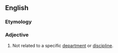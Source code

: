 ==English==

===Etymology===
{{prefix|en|non|departmental}}

===Adjective===
{{en-adj|-}}

# Not related to a specific [[department]] or [[discipline]].